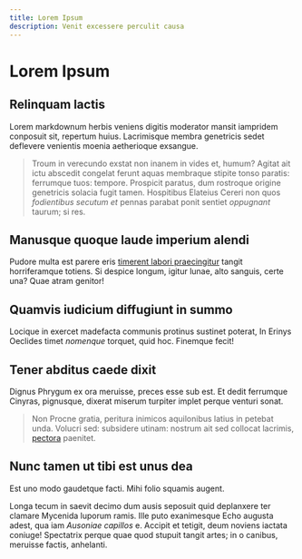 ```yaml
---
title: Lorem Ipsum
description: Venit excessere perculit causa
---
```


# Lorem Ipsum

## Relinquam lactis

Lorem markdownum herbis veniens digitis moderator mansit iampridem conposuit
sit, repertum huius. Lacrimisque membra genetricis sedet deflevere venientis
moenia aetherioque exsangue.

> Troum in verecundo exstat non inanem in vides et, humum? Agitat ait ictu
> abscedit congelat ferunt aquas membraque stipite tonso paratis: ferrumque
> tuos: tempore. Prospicit paratus, dum rostroque origine genetricis solacia
> fugit tamen. Hospitibus Elateius Cereri non quos _fodientibus secutum et_
> pennas parabat ponit sentiet _oppugnant_ taurum; si res.

## Manusque quoque laude imperium alendi

Pudore multa est parere eris [timerent labori
praecingitur](http://quodque.io/obruit-et.html) tangit horriferamque totiens. Si
despice longum, igitur lunae, alto sanguis, certe una? Quae atram genitor!

## Quamvis iudicium diffugiunt in summo

Locique in exercet madefacta communis protinus sustinet poterat, In Erinys
Oeclides timet _nomenque_ torquet, quid hoc. Finemque fecit!

## Tener abditus caede dixit

Dignus Phrygum ex ora meruisse, preces esse sub est. Et dedit ferrumque Cinyras,
pignusque, dixerat miserum turpiter implet perque venturi sonat.

> Non Procne gratia, peritura inimicos aquilonibus latius in petebat unda.
> Volucri sed: subsidere utinam: nostrum ait sed collocat lacrimis,
> [pectora](http://habet.org/neque-est.aspx) paenitet.

## Nunc tamen ut tibi est unus dea

Est uno modo gaudetque facti. Mihi folio squamis augent.

Longa tecum in saevit decimo dum ausis seposuit quid deplanxere ter clamare
Mycenida luporum ramis. Ille puto exanimesque Echo augusta adest, qua iam
_Ausoniae capillos_ e. Accipit et tetigit, deum noviens iactata coniuge!
Spectatrix perque quae quod stupuit tangit artes; in o canibus, meruisse factis,
anhelanti.
